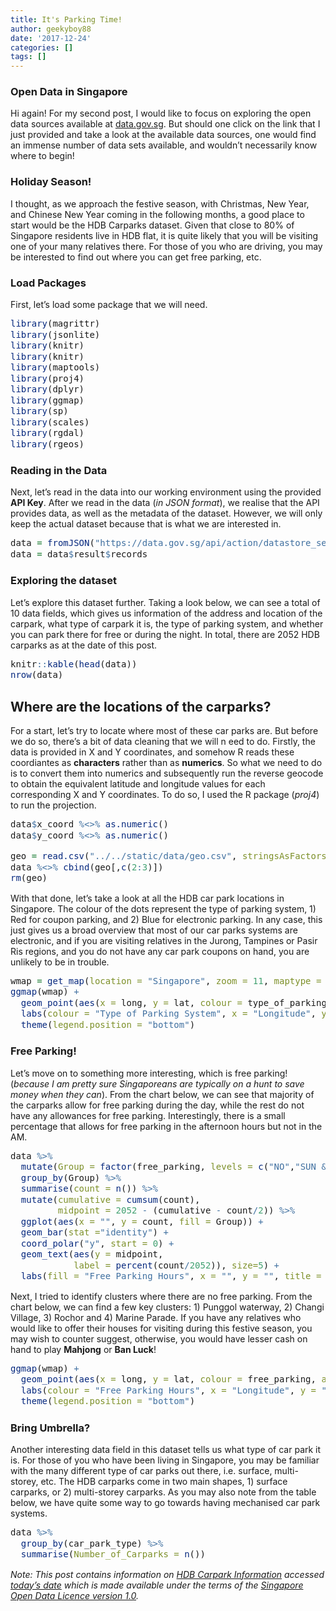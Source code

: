 ```yaml
---
title: It's Parking Time!
author: geekyboy88
date: '2017-12-24'
categories: []
tags: []
---
```


<style type="text/css">

body, td {
   font-size: 14px;
}
code.r{
  font-size: 14px;
}
pre {
  font-size: 14px
}
</style>

### Open Data in Singapore

Hi again! For my second post, I would like to focus on exploring the open data sources available at [data.gov.sg](https://www.data.gov.sg/). But should one click on the link that I just provided and take a look at the available data sources, one would find an immense number of data sets available, and wouldn't necessarily know where to begin!

### Holiday Season!

I thought, as we approach the festive season, with Christmas, New Year, and Chinese New Year coming in the following months, a good place to start would be the HDB Carparks dataset. Given that close to 80% of Singapore residents live in HDB flat, it is quite likely that you will be visiting one of your many relatives there. For those of you who are driving, you may be interested to find out where you can get free parking, etc.

### Load Packages

First, let's load some package that we will need.

```r
library(magrittr)
library(jsonlite)
library(knitr)
library(knitr)
library(maptools)
library(proj4)
library(dplyr)
library(ggmap)
library(sp)
library(scales)
library(rgdal)
library(rgeos)
```

### Reading in the Data

Next, let's read in the data into our working environment using the provided __API Key__. After we read in the data (_in JSON format_), we realise that the API provides data, as well as the metadata of the dataset. However, we will only keep the actual dataset because that is what we are interested in. 

```r
data = fromJSON("https://data.gov.sg/api/action/datastore_search?resource_id=139a3035-e624-4f56-b63f-89ae28d4ae4c&limit=2502")
data = data$result$records
```

### Exploring the dataset

Let's explore this dataset further. Taking a look below, we can see a total of 10 data fields, which gives us information of the address and location of the carpark, what type of carpark it is, the type of parking system, and whether you can park there for free or during the night. In total, there are 2052 HDB carparks as at the date of this post.

```r
knitr::kable(head(data))
nrow(data)
```

## Where are the locations of the carparks?

For a start, let’s try to locate where most of these car parks are. But before we do so, there’s a bit of data cleaning that we will n eed to do. Firstly, the data is provided in X and Y coordinates, and somehow R reads these coordiantes as __characters__ rather than as __numerics__. So what we need to do is to convert them into numerics and subsequently run the reverse geocode to obtain the equivalent latitude and longitude values for each corresponding X and Y coordinates. To do so, I used the R package (_proj4_) to run the projection.

```r
data$x_coord %<>% as.numeric()
data$y_coord %<>% as.numeric()

geo = read.csv("../../static/data/geo.csv", stringsAsFactors = F)
data %<>% cbind(geo[,c(2:3)])
rm(geo)
```

With that done, let’s take a look at all the HDB car park locations in Singapore. The colour of the dots represent the type of parking system, 1) Red for coupon parking, and 2) Blue for electronic parking. In any case, this just gives us a broad overview that most of our car parks systems are electronic, and if you are visiting relatives in the Jurong, Tampines or Pasir Ris regions, and you do not have any car park coupons on hand, you are unlikely to be in trouble.

```r
wmap = get_map(location = "Singapore", zoom = 11, maptype = "terrain", source = "google")
ggmap(wmap) +
  geom_point(aes(x = long, y = lat, colour = type_of_parking_system), data = data, size = 1) +
  labs(colour = "Type of Parking System", x = "Longitude", y = "Latitude") +
  theme(legend.position = "bottom")
```

### Free Parking!

Let’s move on to something more interesting, which is free parking! (_because I am pretty sure Singaporeans are typically on a hunt to save money when they can_). From the chart below, we can see that majority of the carparks allow for free parking during the day, while the rest do not have any allowances for free parking. Interestingly, there is a small percentage that allows for free parking in the afternoon hours but not in the AM.

```r
data %>%
  mutate(Group = factor(free_parking, levels = c("NO","SUN & PH FR 1PM-10.30PM","SUN & PH FR 7AM-10.30PM"))) %>%
  group_by(Group) %>%
  summarise(count = n()) %>%
  mutate(cumulative = cumsum(count),
         midpoint = 2052 - (cumulative - count/2)) %>%
  ggplot(aes(x = "", y = count, fill = Group)) +
  geom_bar(stat ="identity") +
  coord_polar("y", start = 0) +
  geom_text(aes(y = midpoint, 
            label = percent(count/2052)), size=5) +
  labs(fill = "Free Parking Hours", x = "", y = "", title = "Proportion of HDB Carparks by Free Parking Hours")
```

Next, I tried to identify clusters where there are no free parking. From the chart below, we can find a few key clusters: 1) Punggol waterway, 2) Changi Village, 3) Rochor and 4) Marine Parade. If you have any relatives who would like to offer their houses for visiting during this festive season, you may wish to counter suggest, otherwise, you would have lesser cash on hand to play __Mahjong__ or __Ban Luck__!

```r
ggmap(wmap) +
  geom_point(aes(x = long, y = lat, colour = free_parking, alpha = 0.3), data = data, size = 1) +
  labs(colour = "Free Parking Hours", x = "Longitude", y = "Latitude") +
  theme(legend.position = "bottom")
```

### Bring Umbrella?

Another interesting data field in this dataset tells us what type of car park it is. For those of you who have been living in Singapore, you may be familiar with the many different type of car parks out there, i.e. surface, multi-storey, etc. The HDB carparks come in two main shapes, 1) surface carparks, or 2) multi-storey carparks. As you may also note from the table below, we have quite some way to go towards having mechanised car park systems.

```r
data %>%
  group_by(car_park_type) %>%
  summarise(Number_of_Carparks = n())
```



_Note: This post contains information on [HDB Carpark Information](https://data.gov.sg/dataset/hdb-carpark-information?view_id=398e65ae-e2cb-4312-8651-6e65d6f19ed1&resource_id=139a3035-e624-4f56-b63f-89ae28d4ae4c) accessed [today's date](https://www.google.com.sg/search?q=today%27s+date&oq=today%27s+date&aqs=chrome..69i57.1121j0j7&sourceid=chrome&ie=UTF-8) which is made available under the terms of the [Singapore Open Data Licence version 1.0](https://data.gov.sg/open-data-licence)._
